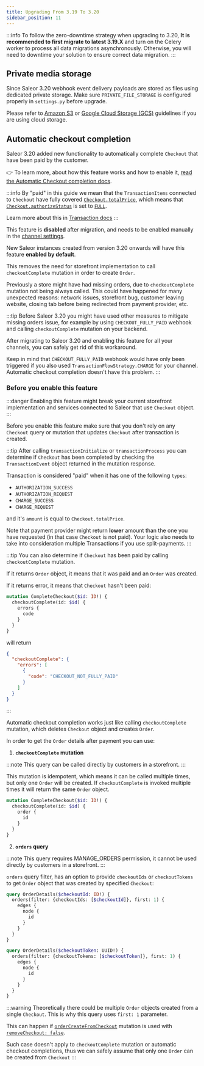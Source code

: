 ```yaml
---
title: Upgrading From 3.19 To 3.20
sidebar_position: 11
---
```


:::info
To follow the zero-downtime strategy when upgrading to 3.20, **It is recommended to first migrate to latest 3.19.X** and turn on the Celery worker to process all data migrations asynchronously.
Otherwise, you will need to downtime your solution to ensure correct data migration.
:::

## Private media storage

Since Saleor 3.20 webhook event delivery payloads are stored as files using dedicated private storage.
Make sure `PRIVATE_FILE_STORAGE` is configured properly in `settings.py` before upgrade. 

Please refer to [Amazon S3](../setup/media-s3) or [Google Cloud Storage (GCS)](../setup/media-gcs) guidelines if you are using cloud storage.

## Automatic checkout completion

Saleor 3.20 added new functionality to automatically complete `Checkout` that have been paid by the customer.

👉 To learn more, about how this feature works and how to enable it, [read the Automatic Checkout completion docs](/developer/payments/transactions.mdx#automatic-checkout-completion).

:::info
By "paid" in this guide we mean that the `TransactionItems` connected to `Checkout` have fully covered [`Checkout.totalPrice`](/api-reference/checkout/objects/checkout.mdx#checkouttotalpricetaxedmoney---), which means that [`Checkout.authorizeStatus`](/api-reference/checkout/objects/checkout.mdx#checkoutauthorizestatuscheckoutauthorizestatusenum---) is set to [`FULL`](/api-reference/checkout/enums/checkout-authorize-status-enum.mdx).

Learn more about this in [Transaction docs](/developer/payments/transactions.mdx#automatic-checkout-completion)
:::

This feature is **disabled** after migration, and needs to be enabled manually in the [channel settings](/developer/channels/configuration.mdx#settings).

New Saleor instances created from version 3.20 onwards will have this feature **enabled by default**.

This removes the need for storefront implementation to call `checkoutComplete` mutation in order to create `Order`.

Previously a store might have had missing orders, due to `checkoutComplete` mutation not being always called. This could have happened for many unexpected reasons: network issues, storefront bug, customer leaving website, closing tab before being redirected from payment provider, etc.

:::tip
Before Saleor 3.20 you might have used other measures to mitigate missing orders issue, for example by using `CHECKOUT_FULLY_PAID` webhook and calling `checkoutComplete` mutation on your backend.

After migrating to Saleor 3.20 and enabling this feature for all your channels, you can safely get rid of this workaround.

Keep in mind that `CHECKOUT_FULLY_PAID` webhook would have only been triggered if you also used `TransactionFlowStrategy.CHARGE` for your channel. Automatic checkout completion doesn't have this problem.
:::


### Before you enable this feature


:::danger
Enabling this feature might break your current storefront implementation and services connected to Saleor that use `Checkout` object.
:::

Before you enable this feature make sure that you don't rely on any `Checkout` query or mutation that updates `Checkout` after transaction is created.

:::tip
After calling `transactionInitialize` or `transactionProcess` you can determine if `Checkout` has been completed by checking the `TransactionEvent` object returned in the mutation response.

Transaction is considered "paid" when it has one of the following `types`:

- `AUTHORIZATION_SUCCESS`
- `AUTHORIZATION_REQUEST`
- `CHARGE_SUCCESS`
- `CHARGE_REQUEST`

and it's `amount` is equal to `Checkout.totalPrice`.

Note that payment provider might return **lower** amount than the one you have requested (in that case `Checkout` is not paid). Your logic also needs to take into consideration multiple Transactions if you use split-payments.
:::

:::tip
You can also determine if `Checkout` has been paid by calling `checkoutComplete` mutation.

If it returns `Order` object, it means that it was paid and an `Order` was created.

If it returns error, it means that `Checkout` hasn't been paid:

```graphql
mutation CompleteCheckout($id: ID!) {
  checkoutComplete(id: $id) {
    errors {
      code
    }
  }
}
```

will return

```json
{
  "checkoutComplete": {
    "errors": [
      {
        "code": "CHECKOUT_NOT_FULLY_PAID"
      }
    ]
  }
}
```
:::

Automatic checkout completion works just like calling `checkoutComplete` mutation, which deletes `Checkout` object and creates `Order`.

In order to get the `Order` details after payment you can use:

1. **`checkoutComplete` mutation**

:::note
This query can be called directly by customers in a storefront.
:::

This mutation is idempotent, which means it can be called multiple times, but only one `Order` will be created. If `checkoutComplete` is invoked multiple times it will return the same `Order` object.

```graphql
mutation CompleteCheckout($id: ID!) {
  checkoutComplete(id: $id) {
    order {
      id
    }
  }
}
```

2. **`orders` query**

:::note
This query requires <span class="badge badge--danger">MANAGE_ORDERS</span> permission, it cannot be used directly by customers in a storefront.
:::

`orders` query filter, has an option to provide `checkoutIds` or `checkoutTokens` to get `Order` object that was created by specified `Checkout`:

```graphql
query OrderDetails($checkoutId: ID!) {
  orders(filter: {checkoutIds: [$checkoutId]}, first: 1) {
    edges {
      node {
        id
      }
    }
  }
}
```

```graphql
query OrderDetails($checkoutToken: UUID!) {
  orders(filter: {checkoutTokens: [$checkoutToken]}, first: 1) {
    edges {
      node {
        id
      }
    }
  }
}
```

:::warning
Theoretically there could be multiple `Order` objects created from a single `Checkout`. This is why this query uses `first: 1` parameter.

This can happen if [`orderCreateFromCheckout`](/api-reference/orders/mutations/order-create-from-checkout.mdx) mutation is used with [`removeCheckout: false`](/api-reference/orders/mutations/order-create-from-checkout.mdx#ordercreatefromcheckoutremovecheckoutboolean--).

Such case doesn't apply to `checkoutComplete` mutation or automatic checkout completions, thus we can safely assume that only one `Order` can be created from `Checkout`
:::
